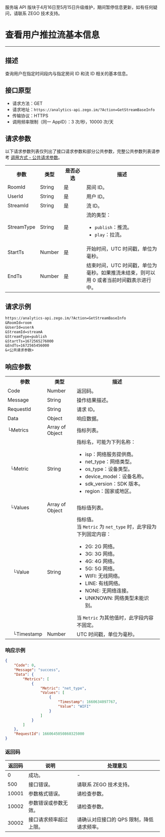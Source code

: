 <Warning title="警告">服务端 API 版块于4月16日至5月15日升级维护，期间暂停信息更新，如有任何疑问，请联系 ZEGO 技术支持。</Warning>
# 查看用户推拉流基本信息

- - -

## 描述

查询用户在指定时间段内与指定房间 ID 和流 ID 相关的基本信息。

## 接口原型

- 请求方法：GET
- 请求地址：`https://analytics-api.zego.im/?Action=GetStreamBaseInfo`
- 传输协议：HTTPS
- 调用频率限制（同一 AppID）：3 次/秒，10000 次/天

## 请求参数

以下请求参数列表仅列出了接口请求参数和部分公共参数，完整公共参数列表请参考 [调用方式 - 公共请求参数](./../Access%20server%20APIs.mdx#公共请求参数)。

<table>
  <colgroup>
    <col width="20%" />
    <col width="15%" />
    <col width="15%" />
    <col width="50%" />
  </colgroup>
<tbody><tr>
<th>参数</th>
<th>类型</th>
<th>是否必选</th>
<th>描述</th>
</tr>
<tr>
<td>RoomId</td>
<td>String</td>
<td>是</td>
<td>房间 ID。</td>
</tr>
<tr>
<td>UserId</td>
<td>String</td>
<td>是</td>
<td>用户 ID。</td>
</tr>
<tr>
<td>StreamId</td>
<td>String</td>
<td>是</td>
<td>流 ID。</td>
</tr>
<tr>
<td>StreamType</td>
<td>String</td>
<td>是</td>
<td>流的类型：<ul><li><code>publish</code>：推流。</li><li><code>play</code>：拉流。</li></ul></td>
</tr>
<tr>
<td>StartTs</td>
<td>Number</td>
<td>是</td>
<td>开始时间，UTC 时间戳，单位为毫秒。</td>
</tr>
<tr>
<td>EndTs</td>
<td>Number</td>
<td>是</td>
<td>结束时间，UTC 时间戳，单位为毫秒。如果推流未结束，则可以用 0 或者当前时间戳表示进行中。</td>
</tr>
</tbody></table>

## 请求示例

```txt
https://analytics-api.zego.im/?Action=GetStreamBaseInfo
&RoomId=room
&UserId=userA
&StreamId=streamA
&StreamType=publish
&StartTs=1672565276000
&EndTs=1672565456000
&<公共请求参数>
```

## 响应参数

<table class="collapsible-table" >
  <colgroup>
    <col width="20%" />
    <col width="20%" />
    <col width="60%" />
  </colgroup>
<tbody><tr data-row-level="1">
<th>参数</th>
<th>类型</th>
<th>描述</th>
</tr>
<tr data-row-level="2">
<td>Code</td>
<td>Number</td>
<td>返回码。</td>
</tr>
<tr data-row-level="3">
<td>Message</td>
<td>String</td>
<td>操作结果描述。</td>
</tr>
<tr data-row-level="4">
<td>RequestId</td>
<td>String</td>
<td>请求 ID。</td>
</tr>
<tr data-row-level="5" data-row-child="true">
<td>Data</td>
<td>Object</td>
<td>响应数据。</td>
</tr>
<tr data-row-level="5-1" data-row-child="true">
<td>└Metrics</td>
<td>Array of Object</td>
<td>指标列表。</td>
</tr>
<tr data-row-level="5-1-1">
<td>&nbsp;&nbsp;└Metric</td>
<td>String</td>
<td>指标名，可能为下列名称：<ul><li>isp：网络服务提供商。</li><li>net_type：网络类型。</li><li>os_type：设备类型。</li><li>device_model：设备名称。</li><li>sdk_version：SDK 版本。</li><li>region：国家或地区。</li></ul></td>
</tr>
<tr data-row-level="5-1-2" data-row-child="true">
<td>&nbsp;&nbsp;└Values</td>
<td>Array of Object</td>
<td>指标值列表。</td>
</tr>
<tr data-row-level="5-1-2-1">
<td>&nbsp;&nbsp;&nbsp;&nbsp;└Value</td>
<td>String</td>
<td>指标值。<br />当 <code>Metric</code> 为 <code>net_type</code> 时，此字段为下列固定内容：<ul><li>2G: 2G 网络。</li><li>3G: 3G 网络。</li><li>4G: 4G 网络。</li><li>5G: 5G 网络。</li><li>WIFI: 无线网络。</li><li>LINE: 有线网络。</li><li>NONE: 无网络连接。</li><li>UNKNOWN: 网络类型未能识别。</li></ul>当 <code>Metric</code> 为其他值时，此字段内容不固定。</td>
</tr>
<tr data-row-level="5-1-2-2">
<td>&nbsp;&nbsp;&nbsp;&nbsp;└Timestamp</td>
<td>Number</td>
<td>UTC 时间戳，单位为毫秒。</td>
</tr>
</tbody></table>

### 响应示例

```json
{
    "Code": 0,
    "Message": "success",
    "Data": {
        "Metrics": [
            {
                "Metric": "net_type",
                "Values": [
                    {
                        "Timestamp": 1660634097767,
                        "Value": "WIFI"
                    }
                ]
            }
        ]
    },
    "RequestId": 1660645050860325000
}
```

### 返回码

| 返回码 | 说明 | 处理意见 |
|--------|------|----------|
| 0      | 成功。 | -        |
| 500    | 接口错误。 | 请联系 ZEGO 技术支持。 |
| 10001  | 参数格式错误。 | 请检查参数。 |
| 10002  | 参数错误或参数无效。 | 请检查参数。 |
| 30002  | 接口请求频率超过上限。 | 请确认对应接口的 QPS 限制，降低请求频率。 |

